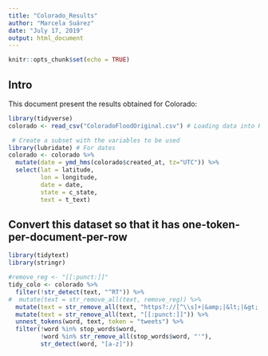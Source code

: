 ```yaml
---
title: "Colorado_Results"
author: "Marcela Suárez"
date: "July 17, 2019"
output: html_document
---
```


```r
knitr::opts_chunk$set(echo = TRUE)
```

## Intro

This document present the results obtained for Colorado:

```r

library(tidyverse) 
colorado <- read_csv("ColoradoFloodOriginal.csv") # Loading data into R

 # Create a subset with the variables to be used
library(lubridate) # For dates
colorado <- colorado %>% 
  mutate(date = ymd_hms(colorado$created_at, tz="UTC")) %>% 
  select(lat = latitude, 
         lon = longitude, 
         date = date, 
         state = c_state,
         text = t_text)
```


## Convert this dataset so that it has one-token-per-document-per-row

```r
library(tidytext)
library(stringr)

#remove_reg <- "[[:punct:]]"
tidy_colo <- colorado %>% 
  filter(!str_detect(text, "^RT")) %>%
#  mutate(text = str_remove_all(text, remove_reg)) %>%
  mutate(text = str_remove_all(text, "https?://[^\\s]+|&amp;|&lt;|&gt;|\bRT\\b")) %>%
  mutate(text = str_remove_all(text, "[[:punct:]]")) %>%
  unnest_tokens(word, text, token = "tweets") %>%
  filter(!word %in% stop_words$word,
         !word %in% str_remove_all(stop_words$word, "'"),
         str_detect(word, "[a-z]"))
```


